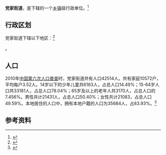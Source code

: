 {{中国乡级行政区|37/01/03/021/000}}

'''党家街道'''，是{{PRC admin/fullname|37/01/03/021/000|3}}下辖的一个[[乡镇|乡镇]]级行政单位。<ref>{{PRC admin/ref sgc|{{PRC admin/parent|37/01/03/021/000}}}}</ref>

== 行政区划 ==

党家街道下辖以下地区：<ref>{{PRC admin/ref sgc|37/01/03/021/000}}</ref>

{{PRC admin/children|37/01/03/021/000}}。
== 人口 ==

2010年[[中国第六次人口普查|中国第六次人口普查]]时，党家街道共有人口42514人。共有家庭10572户，平均每户3.52人。14岁以下的少年儿童共6163人，占总人口14.49%；15-64岁人口共33181人，占总人口78.04%；65岁及以上的老年人共3170人，占总人口的7.456%。男性共计21431人，占总人口50.40%；女性共计21083，占总人口49.59%。本地居住的人口中，拥有本地户籍的人口为35684人，占83.93%。<ref name="人口普查2010">{{cite web| url =http://www.yearbookchina.com/navipage-n2013030152000017.html| title =《中国2010年人口普查分乡、镇、街道资料》| author =中国国务院人口普查办公室、中国国家统计局人口就业统计司等| year =2010| website =统计年鉴分享平台| page =表15 山东省乡、镇、街道人口| format =收费| access-date =2018-07-19| archive-url =https://web.archive.org/web/20180719084356/http://www.yearbookchina.com/navipage-n2013030152000017.html| archive-date =2018-07-19| dead-url =yes}}</ref>

== 参考资料 ==

{{reflist}}

{{行政区划小作品}}
{{PRC admin/navcat|37/01/03/021/000}}